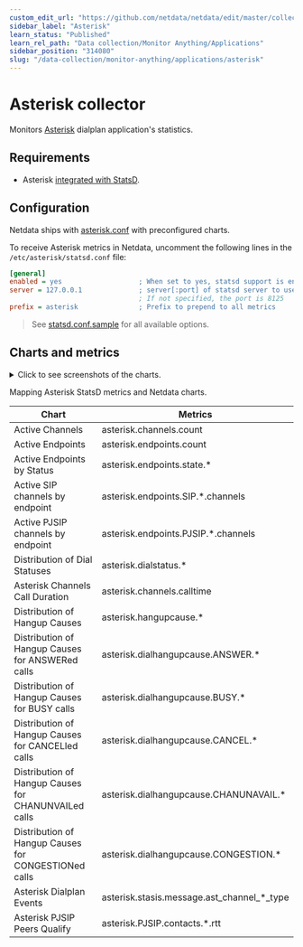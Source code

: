 ```yaml
---
custom_edit_url: "https://github.com/netdata/netdata/edit/master/collectors/statsd.plugin/asterisk.md"
sidebar_label: "Asterisk"
learn_status: "Published"
learn_rel_path: "Data collection/Monitor Anything/Applications"
sidebar_position: "314080"
slug: "/data-collection/monitor-anything/applications/asterisk"
---
```



# Asterisk collector

Monitors [Asterisk](https://www.asterisk.org/) dialplan application's statistics.

## Requirements

- Asterisk [integrated with StatsD](https://www.asterisk.org/integrating-asterisk-with-statsd/).

## Configuration

Netdata ships
with [asterisk.conf](https://github.com/netdata/netdata/blob/master/collectors/statsd.plugin/asterisk.conf) with
preconfigured charts.

To receive Asterisk metrics in Netdata, uncomment the following lines in the `/etc/asterisk/statsd.conf` file:

```ini
[general]
enabled = yes                   ; When set to yes, statsd support is enabled
server = 127.0.0.1              ; server[:port] of statsd server to use.
                                ; If not specified, the port is 8125
prefix = asterisk               ; Prefix to prepend to all metrics
```

> See [statsd.conf.sample](https://github.com/asterisk/asterisk/blob/master/configs/samples/statsd.conf.sample) for all available options.

## Charts and metrics

<details><summary>Click to see screenshots of the charts.</summary>

![image](https://user-images.githubusercontent.com/2662304/158055351-fcc7a7fb-9b95-4656-bdc6-2e5f5a909215.png)
![image](https://user-images.githubusercontent.com/2662304/158055367-cfd25cd5-d71a-4bab-8cd1-bfcc47bc7312.png)

</details>

Mapping Asterisk StatsD metrics and Netdata charts.

| Chart                                                | Metrics                                    |
|------------------------------------------------------|--------------------------------------------|
| Active Channels                                      | asterisk.channels.count                    |
| Active Endpoints                                     | asterisk.endpoints.count                   |
| Active Endpoints by Status                           | asterisk.endpoints.state.*                 |
| Active SIP channels by endpoint                      | asterisk.endpoints.SIP.*.channels          |
| Active PJSIP channels by endpoint                    | asterisk.endpoints.PJSIP.*.channels        |
| Distribution of Dial Statuses                        | asterisk.dialstatus.*                      |
| Asterisk Channels Call Duration                      | asterisk.channels.calltime                 |
| Distribution of Hangup Causes                        | asterisk.hangupcause.*                     |
| Distribution of Hangup Causes for ANSWERed calls     | asterisk.dialhangupcause.ANSWER.*          |
| Distribution of Hangup Causes for BUSY calls         | asterisk.dialhangupcause.BUSY.*            |
| Distribution of Hangup Causes for CANCELled calls    | asterisk.dialhangupcause.CANCEL.*          |
| Distribution of Hangup Causes for CHANUNVAILed calls | asterisk.dialhangupcause.CHANUNAVAIL.*     |
| Distribution of Hangup Causes for CONGESTIONed calls | asterisk.dialhangupcause.CONGESTION.*      |
| Asterisk Dialplan Events                             | asterisk.stasis.message.ast_channel_*_type |
| Asterisk PJSIP Peers Qualify                         | asterisk.PJSIP.contacts.*.rtt              |
